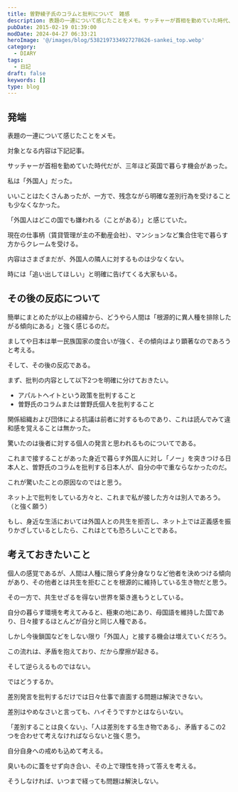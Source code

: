 ```yaml
---
title: 曽野綾子氏のコラムと批判について　雑感
description: 表題の一連について感じたことをメモ。サッチャーが首相を勤めていた時代、3年ほど英国で暮らす機会があった。私は「外国人」だった。いいことはたくさんあったが、一方で、残念ながら明確な差別行為を受けることも少なくなかった。「外国人はどこの国でも嫌われる（ことがある）」と感じていた。
pubDate: 2015-02-19 01:39:00
modDate: 2024-04-27 06:33:21
heroImage: '@/images/blog/5382197334927278626-sankei_top.webp'
category:
  - DIARY
tags:
  - 日記
draft: false
keywords: []
type: blog
---
```



## 発端

表題の一連について感じたことをメモ。

対象となる内容は下記記事。

<BlogCard
  title='曽野綾子さん「移民を受け入れ、人種で分けて居住させるべき」産経新聞で主張'
  description='2月11日付の産経新聞コラムで、作家の曽野綾子さんが、日本の労働人口が減少している問題について触れ、移民を受け入れた上で、隔離して居住させるべき、と主張した。'
  url='https://www.huffingtonpost.jp/2015/02/10/sankei_n_6657606.html'
  domain='www.huffingtonpost.jp'
/>

サッチャーが首相を勤めていた時代だが、三年ほど英国で暮らす機会があった。

私は「外国人」だった。

いいことはたくさんあったが、一方で、残念ながら明確な差別行為を受けることも少なくなかった。

「外国人はどこの国でも嫌われる（ことがある）」と感じていた。

現在の仕事柄（賃貸管理が主の不動産会社）、マンションなど集合住宅で暮らす方からクレームを受ける。

内容はさまざまだが、外国人の隣人に対するものは少なくない。

時には「追い出してほしい」と明確に告げてくる大家もいる。

## その後の反応について

簡単にまとめたが以上の経緯から、どうやら人間は「根源的に異人種を排除したがる傾向にある」と強く感じるのだ。

ましてや日本は単一民族国家の度合いが強く、その傾向はより顕著なのであろうと考える。

そして、その後の反応である。

<BlogCard
  title='南ア大使、産経新聞に抗議　曽野綾子氏のコラムめぐり - 日本経済新聞'
  description='産経新聞社は14日、産経新聞に掲載された作家、曽野綾子氏のコラムが「アパルトヘイト（人種隔離）を許容し、美化した」として、南アフリカのモハウ・ペコ駐日大使から抗議文を受け取ったと明らかにした。曽野氏は、11日付朝刊に掲載されたコラムで介護分野での労働移民について言及する中で「20～30年も前に南アフリカ共和国の実情を知って以来、私は、居住区だけは、白人、アジア人'
  url='https://www.nikkei.com/article/DGXLASDG14H4J_U5A210C1000000/'
  domain='www.nikkei.com'
/>

<BlogCard
  title='曽野綾子氏コラムめぐり南アフリカ大使も抗議　産経新聞に対して'
  description='産経新聞社は14日、同紙に掲載された曽野綾子氏のコラムに人種隔離を許容する内容が含まれているとして、南アフリカ大使から抗議を受けたことを明らかにした。'
  url='https://www.huffingtonpost.jp/2015/02/14/ayako-sono-south-africa_n_6685868.html'
  domain='www.huffingtonpost.jp'
/>

<BlogCard
  title='The Newspaper Columnist Who Wants to Bring Apartheid to Japan'
  description='A sensational column in a leading conservative daily says the country needs more immigrant workers, and holds up South Africa in the 1970s as a model.'
  url='https://www.thedailybeast.com/the-newspaper-columnist-who-wants-to-bring-apartheid-to-japan'
  domain='www.thedailybeast.com'
/>

まず、批判の内容として以下2つを明確に分けておきたい。

- アパルトヘイトという政策を批判すること
- 曽野氏のコラムまたは曽野氏個人を批判すること

関係組織および団体による抗議は前者に対するものであり、これは読んでみて違和感を覚えることは無かった。

驚いたのは後者に対する個人の発言と思われるものについてである。

これまで接することがあった身近で暮らす外国人に対し「ノー」を突きつける日本人と、曽野氏のコラムを批判する日本人が、自分の中で重ならなかったのだ。

これが驚いたことの原因なのではと思う。

ネット上で批判をしている方々と、これまで私が接した方々は別人であろう。（と強く願う）

もし、身近な生活においては外国人との共生を拒否し、ネット上では正義感を振りかざしているとしたら、これはとても恐ろしいことである。

## 考えておきたいこと

個人の感覚であるが、人間は人種に限らず身分身なりなど他者を決めつける傾向があり、その他者とは共生を拒むことを根源的に維持している生き物だと思う。

その一方で、共生せざるを得ない世界を築き進もうとしている。

自分の暮らす環境を考えてみると、極東の地にあり、母国語を維持した国であり、日々接するほとんどが自分と同じ人種である。

しかし今後鎖国などをしない限り「外国人」と接する機会は増えていくだろう。

この流れは、矛盾を抱えており、だから摩擦が起きる。

そして逆らえるものではない。

ではどうするか。

差別発言を批判するだけでは日々仕事で直面する問題は解決できない。

差別はやめなさいと言っても、ハイそうですかとはならいない。

「差別することは良くない」、「人は差別をする生き物である」、矛盾するこの2つを合わせて考えなければならないと強く思う。

自分自身への戒めも込めて考える。

臭いものに蓋をせず向き合い、その上で理性を持って答えを考える。

そうしなければ、いつまで経っても問題は解決しない。
